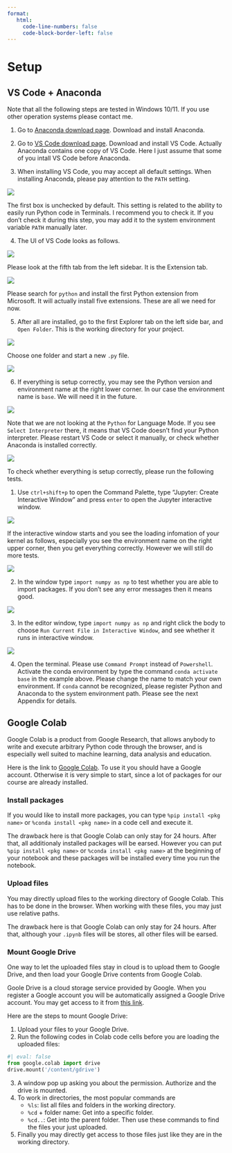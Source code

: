 ```yaml
---
format:
   html:
     code-line-numbers: false
     code-block-border-left: false 
---
```


# Setup

## VS Code + Anaconda {#sec-vscode}

Note that all the following steps are tested in Windows 10/11. If you use other operation systems please contact me.

1. Go to [Anaconda download page](https://www.anaconda.com/). Download and install Anaconda. 

2. Go to [VS Code download page](https://code.visualstudio.com/). Download and install VS Code. Actually Anaconda contains one copy of VS Code. Here I just assume that some of you intall VS Code before Anaconda.

3. When installing VS Code, you may accept all default settings. When installing Anaconda, please pay attention to the `PATH` setting. 

![](assests/img/20220817231206.png){fig-align="center"}

The first box is unchecked by default. This setting is related to the ability to easily run Python code in Terminals. I recommend you to check it. If you don't check it during this step, you may add it to the system environment variable `PATH` manually later.

4. The UI of VS Code looks as follows. 

![](assests/img/20220817230456.png){fig-align="center"} 

Please look at the fifth tab from the left sidebar. It is the Extension tab. 

![](assests/img/20220817230658.png){fig-align="center"}

Please search for `python` and install the first Python extension from Microsoft. It will actually install five extensions. These are all we need for now.

5. After all are installed, go to the first Explorer tab on the left side bar, and `Open Folder`. This is the working directory for your project. 

![](assests/img/20220817232908.png){fig-align="center"}

Choose one folder and start a new `.py` file.

![](assests/img/20220817231039.png){fig-align="center"}

6. If everything is setup correctly, you may see the Python version and environment name at the right lower corner. In our case the environment name is `base`. We will need it in the future.

![](assests/img/20220817232032.png){fig-align="center"}  

Note that we are not looking at the `Python` for Language Mode. If you see `Select Interpreter` there, it means that VS Code doesn't find your Python interpreter. Please restart VS Code or select it manually, or check whether Anaconda is installed correctly. 

![](assests/img/20220817231836.png){fig-align="center"}



To check whether everything is setup correctly, please run the following tests.

1. Use `ctrl+shift+p` to open the Command Palette, type "Jupyter: Create Interactive Window" and press `enter` to open the Jupyter interactive window.

![](assests/img/20220817213123.png){fig-align="center"}  

If the interactive window starts and you see the loading infomation of your kernel as follows, especially you see the environment name on the right upper corner, then you get everything correctly. However we will still do more tests.

![](assests/img/20220817233440.png){fig-align="center"}

2. In the window type `import numpy as np` to test whether you are able to import packages. If you don't see any error messages then it means good.

![](assests/img/20220817213214.png){fig-align="center"}  

3. In the editor window, type `import numpy as np` and right click the body to choose `Run Current File in Interactive Window`, and see whether it runs in interactive window.

![](assests/img/20220817213046.png){fig-align="center"}  

4. Open the terminal. Please use `Command Prompt` instead of `Powershell`. Activate the conda environment by type the command `conda activate base` in the example above. Please change the name to match your own environment. If `conda` cannot be recognized, please register Python and Anaconda to the system environment path. Please see the next Appendix for details.


## Google Colab {#sec-googlecolab}
Google Colab is a product from Google Research, that allows anybody to write and execute arbitrary Python code through the browser, and is especially well suited to machine learning, data analysis and education. 

Here is the link to [Google Colab](https://research.google.com/colaboratory/). To use it you should have a Google account. Otherwise it is very simple to start, since a lot of packages for our course are already installed. 

### Install packages
If you would like to install more packages, you can type `%pip install <pkg name>` or `%conda install <pkg name>` in a code cell and execute it.

The drawback here is that Google Colab can only stay for 24 hours. After that, all additionaly installed packages will be earsed. However you can put `%pip install <pkg name>` or `%conda install <pkg name>` at the beginning of your notebook and these packages will be installed every time you run the notebook.

### Upload files
You may directly upload files to the working directory of Google Colab. This has to be done in the browser. When working with these files, you may just use relative paths.

The drawback here is that Google Colab can only stay for 24 hours. After that, although your `.ipynb` files will be stores, all other files will be earsed.

### Mount Google Drive
One way to let the uploaded files stay in cloud is to upload them to Google Drive, and then load your Google Drive contents from Google Colab.

Goole Drive is a cloud storage service provided by Google. When you register a Google account you will be automatically assigned a Google Drive account. You may get access to it from [this link](https://www.google.com/drive/).

Here are the steps to mount Google Drive:

1. Upload your files to your Google Drive.
2. Run the following codes in Colab code cells before you are loading the uploaded files:
```python
#| eval: false
from google.colab import drive
drive.mount('/content/gdrive')
```
3. A window pop up asking you about the permission. Authorize and the drive is mounted.
4. To work in directories, the most popular commands are
    - `%ls`: list all files and folders in the working directory.
    - `%cd` + folder name: Get into a specific folder.
    - `%cd..`: Get into the parent folder.
    Then use these commands to find the files your just uploaded. 
5. Finally you may directly get access to those files just like they are in the working directory.

